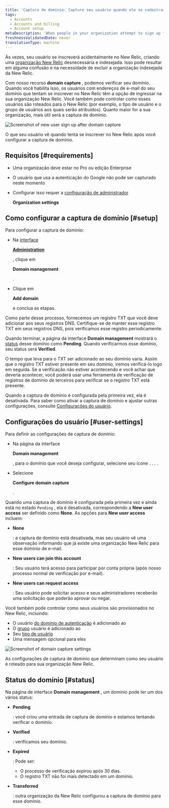 ```yaml
---
title: 'Captura de domínio: Capture seu usuário quando ele se cadastrar no New Relic'
tags:
  - Accounts
  - Accounts and billing
  - Account setup
metaDescription: 'When people in your organization attempt to sign up for New Relic, you can use domain capture to control how they''re routed into your account.'
freshnessValidatedDate: never
translationType: machine
---
```





Às vezes, seu usuário se inscreverá acidentalmente no New Relic, criando uma [organização New Relic](/docs/accounts/accounts-billing/account-structure/new-relic-account-structure) desnecessária e indesejada. Isso pode resultar em alguma confusão e na necessidade de excluir a organização indesejada da New Relic.

Com nosso recurso <DoNotTranslate>**domain capture**</DoNotTranslate> , podemos verificar seu domínio. Quando você habilita isso, os usuários com endereços de e-mail do seu domínio que tentam se inscrever no New Relic têm a opção de ingressar na sua organização New Relic. Você também pode controlar como esses usuários são roteados para o New Relic (por exemplo, o tipo de usuário e o grupo de usuários aos quais serão atribuídos). Quanto maior for a sua organização, mais útil será a captura de domínio.

<img
  title="Screenshot of new user sign up after domain capture"
  alt="Screenshot of new user sign up after domain capture"
  src={accountsDomainCaptureNewUserLogin}
/>

<figcaption>
  O que seu usuário vê quando tenta se inscrever no New Relic após você configurar a captura de domínio.
</figcaption>

## Requisitos [#requirements]

* Uma organização deve estar no Pro ou edição Enterprise

* O usuário que usa a autenticação do Google não pode ser capturado neste momento

* Configurar isso requer a [configuração de administrador](/docs/accounts/accounts-billing/new-relic-one-user-management/user-management-concepts/#admin-settings)

  <DoNotTranslate>**Organization settings**</DoNotTranslate>

## Como configurar a captura de domínio [#setup]

Para configurar a captura de domínio:

* Na [interface](/docs/accounts/accounts-billing/new-relic-one-user-management/user-management-ui-and-tasks/#where)

  <DoNotTranslate>[**Administration**](/docs/accounts/accounts-billing/new-relic-one-user-management/user-management-ui-and-tasks/#where)</DoNotTranslate>

  [ ](/docs/accounts/accounts-billing/new-relic-one-user-management/user-management-ui-and-tasks/#where), clique em

  <DoNotTranslate>**Domain management**</DoNotTranslate>

  .

* Clique em

  <DoNotTranslate>**Add domain**</DoNotTranslate>

  e conclua as etapas.

Como parte desse processo, fornecemos um registro TXT que você deve adicionar aos seus registros DNS. Certifique-se de manter esse registro TXT em seus registros DNS, pois verificamos esse registro periodicamente.

Quando terminar, a página da interface <DoNotTranslate>**Domain management**</DoNotTranslate> mostrará o [status](#status) desse domínio como <DoNotTranslate>**Pending**</DoNotTranslate>. Quando verificarmos esse domínio, seu status será <DoNotTranslate>**Verified**</DoNotTranslate>.

O tempo que leva para o TXT ser adicionado ao seu domínio varia. Assim que o registro TXT estiver presente em seu domínio, iremos verificá-lo logo em seguida. Se a verificação não estiver acontecendo e você achar que deveria acontecer, você poderá usar uma ferramenta de verificação de registros de domínio de terceiros para verificar se o registro TXT está presente.

Quando a captura de domínio é configurada pela primeira vez, ela é desativada. Para saber como ativar a captura de domínio e ajustar outras configurações, consulte [Configurações do usuário](#user-settings).

## Configurações do usuário [#user-settings]

Para definir as configurações de captura de domínio:

* Na página da interface

  <DoNotTranslate>**Domain management**</DoNotTranslate>

  , para o domínio que você deseja configurar, selecione seu ícone `...` .

* Selecione

  <DoNotTranslate>**Configure domain capture**</DoNotTranslate>

  .

Quando uma captura de domínio é configurada pela primeira vez e ainda está no estado `Pending` , ela é desativada, correspondendo a <DoNotTranslate>**New user access**</DoNotTranslate> ser definido como <DoNotTranslate>**None**</DoNotTranslate>. As opções para <DoNotTranslate>**New user access**</DoNotTranslate> incluem:

* <DoNotTranslate>**None**</DoNotTranslate>

  : a captura de domínio está desativada, mas seu usuário vê uma observação informando que já existe uma organização New Relic para esse domínio de e-mail.

* <DoNotTranslate>**New users can join this account**</DoNotTranslate>

  : Seu usuário terá acesso para participar por conta própria (após nosso processo normal de verificação por e-mail).

* <DoNotTranslate>**New users can request access**</DoNotTranslate>

  : Seu usuário pode solicitar acesso e seus administradores receberão uma solicitação que poderão aprovar ou negar.

Você também pode controlar como seus usuários são provisionados no New Relic, incluindo:

* O usuário [do domínio de autenticação](/docs/accounts/accounts-billing/new-relic-one-user-management/authentication-domains-saml-sso-scim-more) é adicionado ao
* O [grupo](/docs/accounts/accounts-billing/new-relic-one-user-management/user-management-concepts#groups) usuário é adicionado ao
* Seu [tipo de usuário](/docs/accounts/accounts-billing/new-relic-one-user-management/user-type)
* Uma mensagem opcional para eles

<img
  title="Screenshot of domain capture settings"
  alt="Screenshot of domain capture settings"
  src={accountsDomainCaptureSettings}
/>

<figcaption>
  As configurações de captura de domínio que determinam como seu usuário é roteado para sua organização New Relic.
</figcaption>

## Status do domínio [#status]

Na página de interface <DoNotTranslate>**Domain management**</DoNotTranslate> , um domínio pode ter um dos vários status:

* <DoNotTranslate>**Pending**</DoNotTranslate>

  : você criou uma entrada de captura de domínio e estamos tentando verificar o domínio.

* <DoNotTranslate>**Verified**</DoNotTranslate>

  : verificamos seu domínio.

* <DoNotTranslate>**Expired**</DoNotTranslate>

  : Pode ser:

  * O processo de verificação expirou após 30 dias.
  * O registro TXT não foi mais detectado em um domínio.

* <DoNotTranslate>**Transferred**</DoNotTranslate>

  : outra organização da New Relic configurou a captura de domínio para esse domínio.